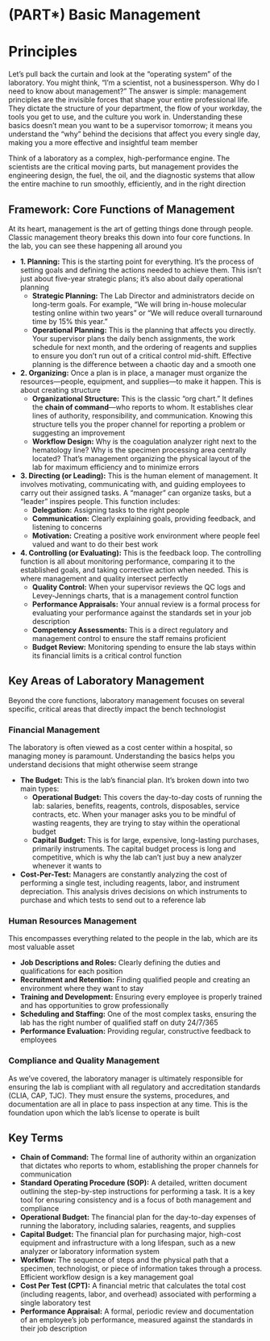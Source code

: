 # (PART\*) Basic Management {-}

# Principles {-}

Let's pull back the curtain and look at the "operating system" of the laboratory. You might think, "I'm a scientist, not a businessperson. Why do I need to know about management?" The answer is simple: management principles are the invisible forces that shape your entire professional life. They dictate the structure of your department, the flow of your workday, the tools you get to use, and the culture you work in. Understanding these basics doesn't mean you want to be a supervisor tomorrow; it means you understand the "why" behind the decisions that affect you every single day, making you a more effective and insightful team member

Think of a laboratory as a complex, high-performance engine. The scientists are the critical moving parts, but management provides the engineering design, the fuel, the oil, and the diagnostic systems that allow the entire machine to run smoothly, efficiently, and in the right direction

## **Framework: Core Functions of Management** {-}

At its heart, management is the art of getting things done through people. Classic management theory breaks this down into four core functions. In the lab, you can see these happening all around you

*   **1. Planning:** This is the starting point for everything. It's the process of setting goals and defining the actions needed to achieve them. This isn't just about five-year strategic plans; it's also about daily operational planning
    *   **Strategic Planning:** The Lab Director and administrators decide on long-term goals. For example, "We will bring in-house molecular testing online within two years" or "We will reduce overall turnaround time by 15% this year."
    *   **Operational Planning:** This is the planning that affects you directly. Your supervisor plans the daily bench assignments, the work schedule for next month, and the ordering of reagents and supplies to ensure you don't run out of a critical control mid-shift. Effective planning is the difference between a chaotic day and a smooth one
*   **2. Organizing:** Once a plan is in place, a manager must organize the resources—people, equipment, and supplies—to make it happen. This is about creating structure
    *   **Organizational Structure:** This is the classic "org chart." It defines the **chain of command**—who reports to whom. It establishes clear lines of authority, responsibility, and communication. Knowing this structure tells you the proper channel for reporting a problem or suggesting an improvement
    *   **Workflow Design:** Why is the coagulation analyzer right next to the hematology line? Why is the specimen processing area centrally located? That's management organizing the physical layout of the lab for maximum efficiency and to minimize errors
*   **3. Directing (or Leading):** This is the human element of management. It involves motivating, communicating with, and guiding employees to carry out their assigned tasks. A "manager" can organize tasks, but a "leader" inspires people. This function includes:
    *   **Delegation:** Assigning tasks to the right people
    *   **Communication:** Clearly explaining goals, providing feedback, and listening to concerns
    *   **Motivation:** Creating a positive work environment where people feel valued and want to do their best work
*   **4. Controlling (or Evaluating):** This is the feedback loop. The controlling function is all about monitoring performance, comparing it to the established goals, and taking corrective action when needed. This is where management and quality intersect perfectly
    *   **Quality Control:** When your supervisor reviews the QC logs and Levey-Jennings charts, that is a management control function
    *   **Performance Appraisals:** Your annual review is a formal process for evaluating your performance against the standards set in your job description
    *   **Competency Assessments:** This is a direct regulatory and management control to ensure the staff remains proficient
    *   **Budget Review:** Monitoring spending to ensure the lab stays within its financial limits is a critical control function

## **Key Areas of Laboratory Management** {-}

Beyond the core functions, laboratory management focuses on several specific, critical areas that directly impact the bench technologist

### **Financial Management** {-}

The laboratory is often viewed as a cost center within a hospital, so managing money is paramount. Understanding the basics helps you understand decisions that might otherwise seem strange

*   **The Budget:** This is the lab's financial plan. It's broken down into two main types:
    *   **Operational Budget:** This covers the day-to-day costs of running the lab: salaries, benefits, reagents, controls, disposables, service contracts, etc. When your manager asks you to be mindful of wasting reagents, they are trying to stay within the operational budget
    *   **Capital Budget:** This is for large, expensive, long-lasting purchases, primarily instruments. The capital budget process is long and competitive, which is why the lab can't just buy a new analyzer whenever it wants to
*   **Cost-Per-Test:** Managers are constantly analyzing the cost of performing a single test, including reagents, labor, and instrument depreciation. This analysis drives decisions on which instruments to purchase and which tests to send out to a reference lab

### **Human Resources Management** {-}

This encompasses everything related to the people in the lab, which are its most valuable asset

*   **Job Descriptions and Roles:** Clearly defining the duties and qualifications for each position
*   **Recruitment and Retention:** Finding qualified people and creating an environment where they want to stay
*   **Training and Development:** Ensuring every employee is properly trained and has opportunities to grow professionally
*   **Scheduling and Staffing:** One of the most complex tasks, ensuring the lab has the right number of qualified staff on duty 24/7/365
*   **Performance Evaluation:** Providing regular, constructive feedback to employees

### **Compliance and Quality Management** {-}

As we've covered, the laboratory manager is ultimately responsible for ensuring the lab is compliant with all regulatory and accreditation standards (CLIA, CAP, TJC). They must ensure the systems, procedures, and documentation are all in place to pass inspection at any time. This is the foundation upon which the lab's license to operate is built

## **Key Terms** {-}

*   **Chain of Command:** The formal line of authority within an organization that dictates who reports to whom, establishing the proper channels for communication
*   **Standard Operating Procedure (SOP):** A detailed, written document outlining the step-by-step instructions for performing a task. It is a key tool for ensuring consistency and is a focus of both management and compliance
*   **Operational Budget:** The financial plan for the day-to-day expenses of running the laboratory, including salaries, reagents, and supplies
*   **Capital Budget:** The financial plan for purchasing major, high-cost equipment and infrastructure with a long lifespan, such as a new analyzer or laboratory information system
*   **Workflow:** The sequence of steps and the physical path that a specimen, technologist, or piece of information takes through a process. Efficient workflow design is a key management goal
*   **Cost Per Test (CPT):** A financial metric that calculates the total cost (including reagents, labor, and overhead) associated with performing a single laboratory test
*   **Performance Appraisal:** A formal, periodic review and documentation of an employee's job performance, measured against the standards in their job description
